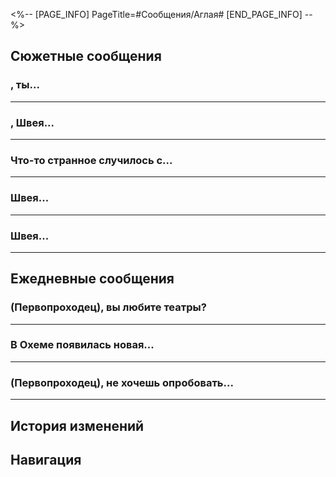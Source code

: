 <%-- [PAGE_INFO]
PageTitle=#Сообщения/Аглая#
[END_PAGE_INFO] --%>
{{Сообщение Инфобокс
|id          = 1402
|Изображение = Персонаж Аглая Иконка.png
|Тип         = Персонаж
|Отправитель = Аглая
|ПодписьСоо  = Увидимся в купальне
|Фракция     = Амфореус
}}

==Сюжетные сообщения==
==={{MC|ж=Дорогая гостья|м=Дорогой гость}}, ты...===
{{Сообщения
|условие_получения = 
|текст =
:'''Аглая:''' {{MC|ж=Дорогая гостья|м=Дорогой гость}}, ты сейчас рядом с мастерской геозавров?
:'''Аглая:''' Кажется, там что-то случилось.
:'''Аглая:''' Пожалуйста, узнай, что там происходит. Я пока занята и не могу подойти.
:{Выбор} Будет сделано!
::'''(Первопроходец):''' Ерунда, сделаю!
::'''Аглая:''' Спасибо тебе.
:{Выбор} Опять пахать?
::'''(Первопроходец):''' Опять на меня работу повесить пытаются?
::'''(Первопроходец):''' Сегодня тоже насыщенный будет денёк.
::'''Аглая:''' Это скорее дружеская просьба, а не поручение.
:{Выбор} Какая честь!
::'''(Первопроходец):''' Получить поручение от госпожи Аглаи
::'''(Первопроходец):''' большая честь для меня!
::'''Аглая:''' Необязательно так вежливо отвечать, это ведь обычная дружеская просьба.
:'''Аглая:''' А, кстати. Постарайся не упоминать моё имя.
:'''Аглая:''' Благодарю тебя, {{MC|ж=дорогая гостья|м=дорогой гость}}.
;{Принятая миссия: Куда держать нам путь?}
}}
----

==={{MC|ж=Дорогая гостья|м=Дорогой гость}}, Швея...===
{{Сообщения
|условие_получения = 
|текст =
:'''Аглая:''' {{MC|ж=Дорогая гостья|м=Дорогой гость}}, Швея не может найти больше нимф в Вечном священном городе Охеме.
:'''Аглая:''' Но множество бабочек внезапно появилось в коконах.
:'''Аглая:''' Навести Швею, когда у тебя будет минутка.
}}
----

===Что-то странное случилось с...===
{{Сообщения
|условие_получения = 
|текст =
:'''Аглая:''' Что-то странное случилось с нимфами в Омуте судьбы... Вероятно, тут не обошлось без силы Оронис.
:'''Аглая:''' Значит, все нимфы собраны.
:'''Аглая:''' Пожалуйста, не забудь зайти к Швее.
}}
----

==={{MC|ж=Дорогая гостья|м=Дорогой гость}} Швея...===
{{Сообщения
|условие_получения = 
|текст =
:'''Аглая:''' {{MC|ж=Дорогая гостья|м=Дорогой гость}} Швея не может найти больше нимф в Руинах раздора.
:'''Аглая:''' Но на аванпосту появилась странная нимфа.
:'''Аглая:''' Если тебе интересно, загляни к Швее.
}}
----

==={{MC|ж=Дорогая гостья|м=Дорогой гость}} Швея...===
{{Сообщения
|условие_получения = 
|текст =
:'''Аглая:''' {{MC|ж=Дорогая гостья|м=Дорогой гость}} Швея не может найти больше нимф в Кровавом поле брани.
:'''Аглая:''' Но на аванпосту появилась странная нимфа.
:'''Аглая:''' Если тебе интересно, загляни к Швее.
}}
----

==Ежедневные сообщения==
===(Первопроходец), вы любите театры?===
{{Сообщения
|условие_получения = 
|текст=
:'''Аглая:''' (Первопроходец), вы любите театры?
:'''Аглая:''' Недавно вышло несколько пьес, я забронировала места для наших дорогих гостей.
:{Выбор} Можно подробнее?
::'''(Первопроходец):''' Можно подробнее?
::'''Аглая:''' Конечно, я расскажу.
:{Выбор} Не любим.
::'''(Первопроходец):''' Не любим.
::'''Аглая:''' Ты хотя бы послушай.
:{Выбор} Хочу увидеть Небесную деву зари.
::'''(Первопроходец):''' А будут показывать «Битву Никадора с Небесной девой зари»?
::'''Аглая:''' Ну, подобные произведения не слишком популярны.
:'''Аглая:''' Сцена Амфореуса очень разнообразна, на ней представлено множество захватывающих постановок.
:'''Аглая:''' Например, повсеместно известная классика «Айдонийцы» и «Женщины Охемы»...
:'''Аглая:''' Но помимо серьёзных работ популярны и шутливые пьесы.
:'''Аглая:''' Скажем, в репертуаре этого сезона «Любовь тирана Загрея», «Проснуться в теле говорящего геозавра» и «Бастион Кремнос»...
:'''Аглая:''' Говорят, они совсем не похожи на классические театральные постановки, но мне пока не довелось их увидеть.
:{Выбор} Обожаю такое!
::'''(Первопроходец):''' Обожаю такое!
:{Выбор} Один космос, один вкус!
::'''(Первопроходец):''' Один космос, один вкус!
::'''Аглая:''' Думаешь? Возможно, это просто естественное развитие искусства.
:{Выбор} Порой всем нам нужен отдых.
::'''(Первопроходец):''' Порой всем нам нужен отдых.
:'''Аглая:''' А эти пьесы выглядят очень занятными. Неудивительно, что их так полюбили.
:'''Аглая:''' Ты посмотри, а мы потом обсудим.
}}
----

===В Охеме появилась новая...===
{{Сообщения
|условие_получения = 
|текст=
:'''Аглая:''' В Охеме появилась новая мода на одежду.
:'''Аглая:''' Молодёжь подражает легендарным героям Амфореуса, надевает похожие наряды и собирается на площади.
:'''Аглая:''' А недавно я видела, что они копируют и вашу одежду.
:{Выбор} Это ролёвки.
::'''(Первопроходец):''' Это нужно для ролёвок.
::'''Аглая:''' А ты, кажется, в этом разбираешься.
:{Выбор} Они что, одежду мою стащили?
::'''(Первопроходец):''' Они что, одежду мою стащили?
::'''(Первопроходец):''' Это же нарушение авторских прав!
::'''(Первопроходец):''' [[Файл:Стикер ГПП 07 Пом-Пом 08.png|80px]]
::'''Аглая:''' Нельзя отрицать, что ваше появление в Охеме до глубины души потрясло местных жителей.
:{Выбор} Я тоже хочу!
::'''(Первопроходец):''' Я тоже хочу! Буду себя играть.
::'''(Первопроходец):''' [[Файл:Стикер ГПП 07 Пом-Пом 01.png|80px]]
::'''Аглая:''' Жители Охемы наверняка с радостью тебя примут.
:'''Аглая:''' Может, это профессиональная привычка, но я глаз не могла отвести от вашей одежды, когда мы впервые встретились.
:'''Аглая:''' Такая объёмная кройка с архитектурной эстетикой.
:'''Аглая:''' Техники шитья так разнообразны, что я даже не все могу узнать.
:'''Аглая:''' Смелые, но вместе с тем скрупулёзно подобранные цвета, которые идеально подходят вашим характерам.
:'''Аглая:''' Мне как портнихе это принесло массу нового вдохновения.
:'''Аглая:''' Если хочешь, я могу порекомендовать вам что-то из местных нарядов.
:{Выбор} А что мне подойдёт?
::'''(Первопроходец):''' А что мне подойдёт?
::'''Аглая:''' Хм, дай-ка подумать.
::'''Аглая:''' Пожалуй, чёрный плащ с капюшоном, непреходящая классика.
:{Выбор} Давай наряд настоящего героя!
::'''(Первопроходец):''' Давай наряд настоящего героя!
::'''Аглая:''' Ха-ха, у тебя уже есть такой.
:{Выбор} Хочу примерить что-то из твоей одежды.
::'''(Первопроходец):''' Хочу примерить что-то из твоей одежды, она прекрасна.
::'''(Первопроходец):''' [[Файл:Стикер ГПП 07 Пом-Пом 06.png|80px]]
::'''Аглая:''' Одежда кроится по фигуре, и стиль у всех разный.
::'''Аглая:''' Сейчас мне по душе простые и элегантные наряды, но я могу их перешить по твоему желанию.
:'''Аглая:''' Раньше я страстно коллекционировала одежду, а моя гардеробная была размером с дом.
:'''Аглая:''' А сейчас мне хочется, чтобы одежда была не только у меня, но и у всех нуждающихся.
:'''Аглая:''' [[Файл:Стикер ГПП 20 Аглая 03.png|80px]]
}}
----

===(Первопроходец), не хочешь опробовать...===
{{Сообщения
|условие_получения = 
|текст=
:'''Аглая:''' (Первопроходец), не хочешь опробовать наши уникальные купальни?
:'''Аглая:''' В них стоят необычные ванны, и способы омовения в них тоже удивительные. Скоро они будут представлены в Мраморном дворце.
:'''Аглая:''' Я настоятельно рекомендую охемские купальни. Впечатления незабываемы.
:'''Аглая:''' Чего только стоит чаша с семицветными солями, что снимает усталость с мышц.
:'''Аглая:''' Пока ты наслаждаешься оживлённой дискуссией, наши хожатые омоют тебя густым свежевыжатым соком граната.
:'''Аглая:''' А потом будут мягко разминать твоё тело, пока кожа не станет гладкой и шелковистой.
:'''Аглая:''' А после омовения тебя ждёт наша бесконечная лотерея - лечебный массаж спины от геозавров.
:{Выбор} Чего? Геозавров?
::'''(Первопроходец):''' Чего? Геозавров?
::'''Аглая:''' Не переживай, геозавры обучены и прекрасно умеют управляться со своей силой.
:{Выбор} Нужна ванна с острым маслом.
::'''(Первопроходец):''' Если нет ванны с острым маслом, то я пас.
::'''(Первопроходец):''' Тебе бы не помешало в моей комнате вдохновения набраться.
::'''Аглая:''' Я бы с удовольствием к тебе заглянула.
:'''Аглая:''' Хм... А мне ведь пора на ежедневное омовение.
:'''Аглая:''' Увидимся.
:{Выбор} Ежедневное?
::'''(Первопроходец):''' Ежедневное?
::'''(Первопроходец):''' Откуда у тебя столько свободного времени?
:{Выбор} А ты намокнуть не боишься?
::'''(Первопроходец):''' А ты намокнуть не боишься?
:'''Аглая:''' Именно. Поэтому я хожу туда не три раза в день, а всего лишь раз.
:'''Аглая:''' [[Файл:Стикер ГПП 20 Аглая 01.png|80px]]
}}
----

==История изменений==
{{История изменений|3.5}}

==Навигация==
{{Сообщения Навбокс}}